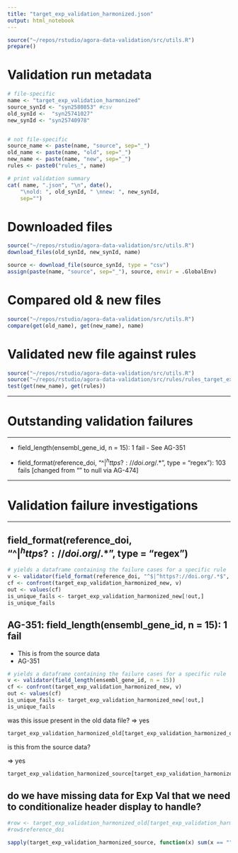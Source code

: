 ```yaml
---
title: "target_exp_validation_harmonized.json"
output: html_notebook
---
```


```r
source("~/repos/rstudio/agora-data-validation/src/utils.R")
prepare()
```

# Validation run metadata
```r
# file-specific
name <- "target_exp_validation_harmonized"
source_synId <- "syn2580853" #csv
old_synId <-  "syn25741027" 
new_synId <- "syn25740978"  


# not file-specific
source_name <- paste(name, "source", sep="_")
old_name <- paste(name, "old", sep="_")
new_name <- paste(name, "new", sep="_")
rules <- paste0("rules_", name)

# print validation summary
cat( name, ".json", "\n", date(),
    "\nold: ", old_synId, " \nnew: ", new_synId,
    sep="")
```

# Downloaded files
```r
source("~/repos/rstudio/agora-data-validation/src/utils.R")
download_files(old_synId, new_synId, name)
```

```r
source <- download_file(source_synId, type = "csv") 
assign(paste(name, "source", sep="_"), source, envir = .GlobalEnv)
```


# Compared old & new files
```r
source("~/repos/rstudio/agora-data-validation/src/utils.R")
compare(get(old_name), get(new_name), name)
```


# Validated new file against rules
```r
source("~/repos/rstudio/agora-data-validation/src/utils.R")
source("~/repos/rstudio/agora-data-validation/src/rules/rules_target_exp_validation_harmonized.R")
test(get(new_name), get(rules))
```

***
# Outstanding validation failures
***

* field_length(ensembl_gene_id, n = 15): 1 fail - See AG-351

* field_format(reference_doi, "^$|^https?://doi.org/.*$", type = "regex"): 103 fails [changed from "" to null via AG-474]

***
# Validation failure investigations
***


## field_format(reference_doi, "^$|^https?://doi.org/.*$", type = "regex")
```r
# yields a dataframe containing the failure cases for a specific rule
v <- validator(field_format(reference_doi, "^$|^https?://doi.org/.*$", type = "regex"))
cf <- confront(target_exp_validation_harmonized_new, v)
out <- values(cf)
is_unique_fails <- target_exp_validation_harmonized_new[!out,]
is_unique_fails
```


## 	AG-351: field_length(ensembl_gene_id, n = 15): 1 fail

* This is from the source data
* AG-351

```r
# yields a dataframe containing the failure cases for a specific rule
v <- validator(field_length(ensembl_gene_id, n = 15))
cf <- confront(target_exp_validation_harmonized_new, v)
out <- values(cf)
is_unique_fails <- target_exp_validation_harmonized_new[!out,]
is_unique_fails
```

was this issue present in the old data file? => yes
```r
target_exp_validation_harmonized_old[target_exp_validation_harmonized_old$ensembl_gene_id == "",]
```


is this from the source data?

=> yes 

```r
target_exp_validation_harmonized_source[target_exp_validation_harmonized_source$hgnc_symbol == "FC1 (mouse)",]
```


## do we have missing data for Exp Val that we need to conditionalize header display to handle?
```r
#row <- target_exp_validation_harmonized_old[target_exp_validation_harmonized_old$ensembl_gene_id == 'ENSG00000178209',]
#row$reference_doi

sapply(target_exp_validation_harmonized_source, function(x) sum(x == "")
```